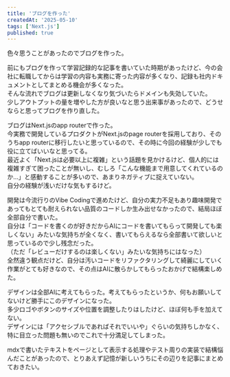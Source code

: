 ```yaml
---
title: 'ブログを作った'
createdAt: '2025-05-10'
tags: ['Next.js']
published: true
---
```


色々思うことがあったのでブログを作った。  

前にもブログを作って学習記録的な記事を書いていた時期があったけど、今の会社に転職してからは学習の内容も実務に寄った内容が多くなり、記録も社内ドキュメントとしてまとめる機会が多くなった。  
そんな流れでブログは更新しなくなり気づいたらドメインも失効していた。  
少しアウトプットの量を増やした方が良いなと思う出来事があったので、どうせならと思ってブログを作り直した。  

ブログはNext.jsのapp routerで作った。  
今実務で開発しているプロダクトがNext.jsのpage routerを採用しており、そのうちapp routerに移行したいと思っているので、その時に今回の経験が少しでも役に立てばいいなと思ってる。  
最近よく「Next.jsは必要以上に複雑」という話題を見かけるけど、個人的には複雑すぎて困ったことが無いし、むしろ「こんな機能まで用意してくれているのか…」と感動することが多いので、あまりネガティブに捉えていない。  
自分の経験が浅いだけな気もするけど。  

開発は今流行りのVibe Codingで進めたけど、自分の実力不足もあり趣味開発であってもとても耐えられない品質のコードしか生み出せなかったので、結局ほぼ全部自分で書いた。  
自分は「コードを書くのが好きだからAIにコードを書いてもらって開発しても楽しくない」みたいな気持ちが全くなく、書いてもらえるなら全部書いて欲しいと思っているので少し残念だった。  
（ただ「レビューだけするのは楽しくない」みたいな気持ちにはなった）  
全然違う観点だけど、自分は汚いコードをリファクタリングして綺麗にしていく作業がとても好きなので、その点はAIに散らかしてもらったおかげで結構楽しめた。  

デザインは全部AIに考えてもらった。考えてもらったというか、何もお願いしてないけど勝手にこのデザインになった。  
多少ロゴやボタンのサイズや位置を調整したりはしたけど、ほぼ何も手を加えてない。  
デザインには「アクセシブルであればそれでいいや」ぐらいの気持ちしかなく、特に目立った問題も無いのでこれで十分満足してしまった。  

mdxで書いたテキストをページとして表示する処理やテスト周りの実装で結構悩んだことがあったので、とりあえず記憶が新しいうちにその辺りを記事にまとめておきたい。  
